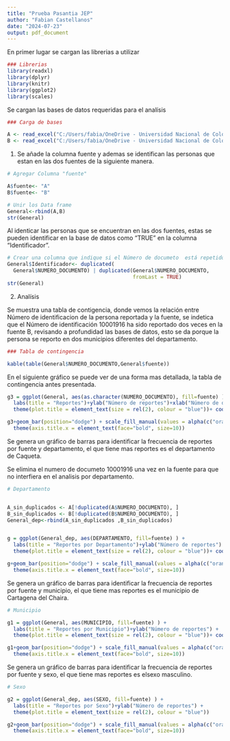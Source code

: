 ---
title: "Prueba Pasantia JEP"
author: "Fabian Castellanos"
date: "2024-07-23"
output: pdf_document
---

En primer lugar se cargan las librerias a utilizar

```{r}
### Librerias 
library(readxl)
library(dplyr)
library(knitr)
library(ggplot2)
library(scales)
```

Se cargan las bases de datos requeridas para el analísis 

```{r}
### Carga de bases

A <- read_excel("C:/Users/fabia/OneDrive - Universidad Nacional de Colombia/UNAL/JEP_Pureba/Prueba_Tecnica/Prueba_Tecnica/input/A.xlsx")
B <- read_excel("C:/Users/fabia/OneDrive - Universidad Nacional de Colombia/UNAL/JEP_Pureba/Prueba_Tecnica/Prueba_Tecnica/input/B.xlsx")

```

1. Se añade la columna fuente y ademas se identifican las personas que estan en las dos fuentes de la siguiente manera.
```{r}

# Agregar Columna "fuente"

A$fuente<- "A"
B$fuente<- "B"

# Unir los Data frame
General<-rbind(A,B)
str(General) 
```
Al identicar las personas que se encuentran en las dos fuentes, estas se pueden identificar en la base de datos como "TRUE" en la columna "Identificador".

```{r}
# Crear una columna que indique si el Número de documeto  está repetido
General$Identificador<- duplicated(
  General$NUMERO_DOCUMENTO) | duplicated(General$NUMERO_DOCUMENTO,
                                         fromLast = TRUE)
str(General)
```

2. Analísis

Se muestra una tabla de contigencia, donde vemos la relación entre Número de identificacion de la persona reportada y la fuente, se indetica que el Número de identificación $10001916$ ha sido reportado dos veces en la fuente B, revisando a profundidad las bases de datos, esto se da porque la persona se reporto en dos municipios diferentes  del departamento. 

```{r}
### Tabla de contingencia 

kable(table(General$NUMERO_DOCUMENTO,General$fuente))

```


En el siguiente gráfico se puede ver de una forma mas detallada, la tabla de contingencia antes presentada.

```{r}
g3 = ggplot(General, aes(as.character(NUMERO_DOCUMENTO), fill=fuente) ) +
  labs(title = "Reportes")+ylab("Número de reportes")+xlab("Número de documento") +
  theme(plot.title = element_text(size = rel(2), colour = "blue"))+ coord_flip()

g3+geom_bar(position="dodge") + scale_fill_manual(values = alpha(c("orange", "blue"), 1)) +
  theme(axis.title.x = element_text(face="bold", size=10))   

```


Se genera  un gráfico de barras para identificar la frecuencia de reportes por fuente y departamento, el que tiene mas reportes es el departamento de Caqueta. 

Se elimina el numero de documeto $10001916$ una vez en la fuente para que no interfiera en el analisis por departamento.

```{r}
# Departamento 


A_sin_duplicados <- A[!duplicated(A$NUMERO_DOCUMENTO), ]
B_sin_duplicados <- B[!duplicated(B$NUMERO_DOCUMENTO), ]
General_dep<-rbind(A_sin_duplicados ,B_sin_duplicados)


g = ggplot(General_dep, aes(DEPARTAMENTO, fill=fuente) ) +
  labs(title = "Reportes por Departamento")+ylab("Número de reportes") +
  theme(plot.title = element_text(size = rel(2), colour = "blue"))+ coord_flip()

g+geom_bar(position="dodge") + scale_fill_manual(values = alpha(c("orange", "blue"), 1)) +
  theme(axis.title.x = element_text(face="bold", size=10))   

```

Se genera un gráfico de barras para identificar la frecuencia de reportes por fuente y municipio, el que tiene mas reportes es el municipio de Cartagena del Chaira. 
```{r}
# Municipio

g1 = ggplot(General, aes(MUNICIPIO, fill=fuente) ) +
  labs(title = "Reportes por Municipio")+ylab("Número de reportes") +
  theme(plot.title = element_text(size = rel(2), colour = "blue"))+ coord_flip()

g1+geom_bar(position="dodge") + scale_fill_manual(values = alpha(c("orange", "blue"), 1)) +
  theme(axis.title.x = element_text(face="bold", size=10))   

```
Se genera un gráfico de barras para identificar la frecuencia de reportes por fuente y sexo, el que tiene mas reportes es elsexo masculino. 
```{r}
# Sexo

g2 = ggplot(General_dep, aes(SEXO, fill=fuente) ) +
  labs(title = "Reportes por Sexo")+ylab("Número de reportes") +
  theme(plot.title = element_text(size = rel(2), colour = "blue"))

g2+geom_bar(position="dodge") + scale_fill_manual(values = alpha(c("orange", "blue"), 1)) +
  theme(axis.title.x = element_text(face="bold", size=10))   

```



